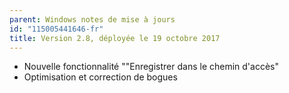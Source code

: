 ```yaml
---
parent: Windows notes de mise à jours
id: "115005441646-fr"
title: Version 2.8, déployée le 19 octobre 2017
---
```

*   Nouvelle fonctionnalité ""Enregistrer dans le chemin d'accès"
*   Optimisation et correction de bogues
